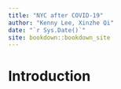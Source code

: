 ```yaml
--- 
title: "NYC after COVID-19"
author: "Kenny Lee, Xinzhe Qi"
date: "`r Sys.Date()`"
site: bookdown::bookdown_site
---
```


# Introduction

